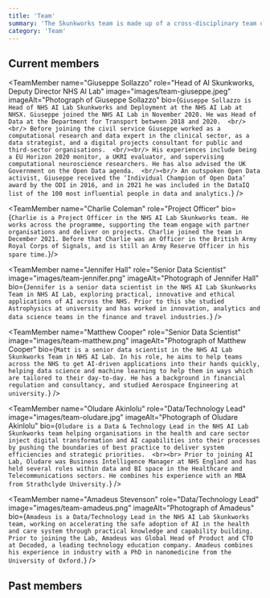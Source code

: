 ```yaml
---
title: 'Team'
summary: 'The Skunkworks team is made up of a cross-disciplinary team of technologists.'
category: 'Team'
---
```


## Current members

<TeamMember name="Giuseppe Sollazzo" role="Head of AI Skunkworks, Deputy Director NHS AI Lab" image="images/team-giuseppe.jpeg" imageAlt="Photograph of Giuseppe Sollazzo" bio={`
   Giuseppe Sollazzo is Head of NHS AI Lab Skunkworks and Deployment at the NHS AI Lab at NHSX. Giuseppe joined the NHS AI Lab in November 2020. He was Head of Data at the Department for Transport between 2018 and 2020. 
   <br/><br/>
   Before joining the civil service Giuseppe worked as a computational research and data expert in the clinical sector, as a data strategist, and a digital projects consultant for public and third-sector organisations. 
   <br/><br/>
   His experiences include being a EU Horizon 2020 monitor, a UKRI evaluator, and supervising computational neuroscience researchers. He has also advised the UK Government on the Open Data agenda. 
   <br/><br/>
   An outspoken Open Data activist, Giuseppe received the ‘Individual Champion of Open Data’ award by the ODI in 2016, and in 2021 he was included in the DataIQ list of the 100 most influential people in data and analytics.
`} /> 

<TeamMember name="Charlie Coleman" role="Project Officer" bio={`
   Charlie is a Project Officer in the NHS AI Lab Skunkworks team. He works across the programme, supporting the team engage with partner organisations and deliver on projects. Charlie joined the team in December 2021. Before that Charlie was an Officer in the British Army Royal Corps of Signals, and is still an Army Reserve Officer in his spare time.
`}/> 

<TeamMember name="Jennifer Hall" role="Senior Data Scientist" image="images/team-jennifer.png" imageAlt="Photograph of Jennifer Hall" bio={`
   Jennifer is a senior data scientist in the NHS AI Lab Skunkworks Team in NHS AI Lab, exploring practical, innovative and ethical applications of AI across the NHS. Prior to this she studied Astrophysics at university and has worked in innovation, analytics and data science teams in the finance and travel industries.
`} /> 

<TeamMember name="Matthew Cooper" role="Senior Data Scientist" image="images/team-matthew.png" imageAlt="Photograph of Matthew Cooper" bio={`
   Matt is a senior data scientist in the NHS AI Lab Skunkworks Team in NHS AI Lab. In his role, he aims to help teams across the NHS to get AI-driven applications into their hands quickly, helping data science and machine learning to help them in ways which are tailored to their day-to-day. He has a background in financial regulation and consultancy, and studied Aerospace Engineering at university.
`} /> 

<TeamMember name="Oludare Akinlolu" role="Data/Technology Lead" image="images/team-oludare.jpg" imageAlt="Photograph of Oludare Akinlolu" bio={`
   Oludare is a Data & Technology Lead in the NHS AI Lab Skunkworks team helping organisations in the health and care sector inject digital transformation and AI capabilities into their processes by pushing the boundaries of best practice to deliver system efficiencies and strategic priorities. 
   <br><br>
   Prior to joining AI Lab, Oludare was Business Intelligence Manager at NHS England and has held several roles within data and BI space in the Healthcare and Telecommunications sectors. He combines his experience with an MBA from Strathclyde University.
`} /> 

<TeamMember name="Amadeus Stevenson" role="Data/Technology Lead" image="images/team-amadeus.png" imageAlt="Photograph of Amadeus" bio={`
  Amadeus is a Data/Technology Lead in the NHS AI Lab Skunkworks team, working on accelerating the safe adoption of AI in the health and care system through practical knowledge and capability building. Prior to joining the Lab, Amadeus was Global Head of Product and CTO at Decoded, a leading technology education company. Amadeus combines his experience in industry with a PhD in nanomedicine from the University of Oxford.
`} /> 

## Past members

<TeamMember name="Arfah Farooq" role="Community Lead" /> 